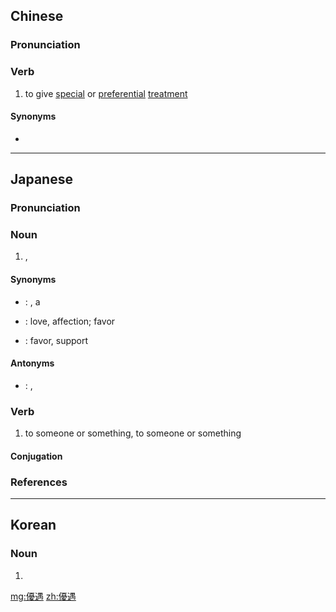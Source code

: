 {{also|优遇}}
==Chinese==
{{zh-forms|s=优遇}}

===Pronunciation===
{{zh-pron
|m=yōuyù
|cat=v
}}

===Verb===
{{zh-verb}}

# to give [[special]] or [[preferential]] [[treatment]]

====Synonyms====
* {{zh-l|優待}}

----

==Japanese==
{{ja-kanjitab|ゆう|ぐう|yomi=o}}

===Pronunciation===
{{ja-pron|yomi=o|ゆうぐう|acc=0|acc_ref=DJR}}

===Noun===
{{ja-noun|ゆうぐう|hhira=いうぐう}}

# {{l|en|favor}}, {{l|en|favorable}} {{l|en|treatment}}

====Synonyms====
* {{ja-r|厚遇|こうぐう}}: {{l|en|favorable}} {{l|en|treatment}}, a {{l|en|warm}} {{l|en|reception}}
* {{ja-r|寵愛|ちょうあい}}: love, affection; favor
* {{ja-r|贔屓|ひいき}}: favor, support {{qualifier|emphasis on lending one's support}}

====Antonyms====
* {{ja-r|冷遇|れいぐう}}: {{l|en|cold}} {{l|en|treatment}}, {{l|en|disfavor}}

===Verb===
{{ja-verb-suru|tr=trans|ゆうぐう|hhira=いうぐう}}

# to {{l|en|favor}} someone or something, to {{l|en|treat}} someone or something {{l|en|favorably}}

====Conjugation====
{{ja-suru|ゆうぐう}}

===References===
<references/>

----

==Korean==
{{ko-hanjatab}}

===Noun===
{{ko-noun|hj|hangeul=우우}}

# {{hanja form of|우우}}

[[mg:優遇]]
[[zh:優遇]]